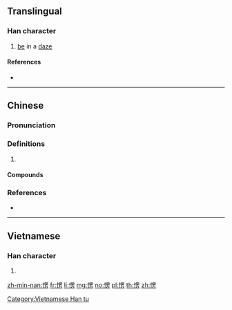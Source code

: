 ==Translingual==

===Han character===
{{Han char|rn=61|rad=心|as=09|sn=12|four=96027|canj=PWLS|ids=⿰忄⿱罒方}}

# [[be]] in a [[daze]]

====References====
* {{Han ref|kx=0396.071|dkj=10980|hdz=42328.120|uh=6123|ud=24867|bh=B468|bd=46184}}

----

==Chinese==
{{zh-forms}}

===Pronunciation===
{{zh-pron
|m=lèng
|c=ling4,leng1,ling6
|ma=y
|cat=
}}

===Definitions===
{{zh-hanzi}}

# {{rfdef|zh}}

====Compounds====
{{zh-der|一愣|愣頭愣腦|二不愣|愣愣瞌瞌|二愣子|愣頭磕腦|愣頭兒青|愣蔥|愣眼巴睜|愣怔|愣兒|二愣|愣住|愣神兒|愣話|打愣}}

===References===
* {{R:yue:mfccd}}

----

==Vietnamese==

===Han character===
{{vi-readings|rs=心09|hanviet=lăng}}

# {{defn|lang=vi|sort=心09}}

[[Category:Vietnamese Han tu]]

[[zh-min-nan:愣]]
[[fr:愣]]
[[li:愣]]
[[mg:愣]]
[[no:愣]]
[[pl:愣]]
[[th:愣]]
[[zh:愣]]